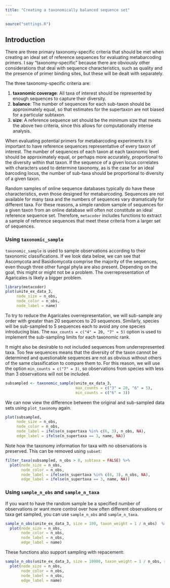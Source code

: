 ```yaml
---
title: "Creating a taxonomically balanced sequence set"
---
```


```r
source("settings.R")
```

## Introduction

There are three primary taxonomy-specific criteria that should be met when creating an ideal set of reference sequences for evaluating metabarcoding primers.
I say "taxonomy-specific" because there are obviously other considerations that deal with sequence characteristics, such as quality and the presence of primer binding sites, but these will be dealt with separately.

The three taxonomy-specific criteria are: 

1. **taxonomic coverage**: All taxa of interest should be represented by enough sequences to capture their diversity.
2. **balance**: The number of sequences for each sub-taxon should be approximately equal, so that estimates for the supertaxon are not biased for a particular subtaxon. 
3. **size**: A reference sequence set should be the minimum size that meets the above two criteria, since this allows for computationally intense analysis. 

When evaluating potential primers for metabarcoding experiments it is important to have reference sequences representative of every taxon of interest.
The number of sequences of each taxon at each taxonomic level should be approximately equal, or perhaps more accurately, proportional to the diversity within that taxon.
If the sequence of a given locus correlates with characters used to determine taxonomy, as is the case for an ideal barcoding locus, the number of sub-taxa should be proportional to diversity of a given taxon. 

Random samples of online sequence databases typically do have these characteristics, even those designed for metabarcoding. 
Sequences are not available for many taxa and the numbers of sequences vary dramatically for different taxa. 
For these reasons, a simple random sample of sequences for a given taxon from an online database will often not constitute an ideal reference sequence set. 
Therefore, `metacoder` includes functions to extract a sample of reference sequences that meet these criteria from a larger set of sequences. 

### Using `taxonomic_sample`

`taxonomic_sample` is used to sample observations according to their taxonomic classifications. 
If we look data below, we can see that Ascomycota and Basidiomycota comprise the majority of the sequences, even though three other fungal phyla are also present.
Depending on the goal, this might or might not be a problem.
The overrepresentation of Agaricales is likely a bigger problem. 

```r
library(metacoder)
plot(unite_ex_data_3,
     node_size = n_obs,
     node_color = n_obs,
     node_label = name)
```

To try to reduce the Agaricales overrepresentation, we will sub-sample any order with greater than 20 sequences to 20 sequences.
Similarly, species will be sub-sampled to 5 sequences each to avoid any one species introducing bias.
The `max_counts = c("4" = 20, "7" = 5)` option is used to implement the sub-sampling limits for each taxonomic rank. 

It might also be desirable to not included sequences from underrepresented taxa.
Too few sequences means that the diversity of the taxon cannot be determined and questionable sequences are not as obvious without others of the same classification to compare them to.
For this reason, we will use the option `min_counts = c("7" = 3)`, so observations from species with less than 3 observations will not be included.

```r
subsampled <- taxonomic_sample(unite_ex_data_3,
                               max_counts = c("3" = 20, "6" = 5),
                               min_counts = c("6" = 3))
```

We can now view the difference between the original and sub-sampled data sets using `plot_taxonomy` again.

```r
plot(subsampled,
     node_size = n_obs,
     node_color = n_obs,
     node_label = ifelse(n_supertaxa %in% c(6, 3), n_obs, NA),
     edge_label = ifelse(n_supertaxa == 3, name, NA))
```

Note how the taxonomy information for taxa with no observations is preserved. 
This can be removed using `subset`:

```r
filter_taxa(subsampled, n_obs > 0, subtaxa = FALSE) %>%
  plot(node_size = n_obs,
       node_color = n_obs,
       node_label = ifelse(n_supertaxa %in% c(6, 3), n_obs, NA),
       edge_label = ifelse(n_supertaxa == 3, name, NA))
```


### Using `sample_n_obs` and `sample_n_taxa`

If you want to have the random sample be a specified number of observations or want more control over how often different observations or taxa get sampled, you can use `sample_n_obs` and `sample_n_taxa`.

```r
sample_n_obs(unite_ex_data_3, size = 100, taxon_weight = 1 / n_obs)  %>%
  plot(node_size = n_obs,
       node_color = n_obs,
       node_label = n_obs,
       edge_label = name)
```

These functions also support sampling with repacement: 

```r
sample_n_obs(unite_ex_data_3, size = 10000, taxon_weight = 1 / n_obs, replace = TRUE) %>%
  plot(node_size = n_obs,
       node_color = n_obs,
       node_label = n_obs,
       edge_label = name)
```
